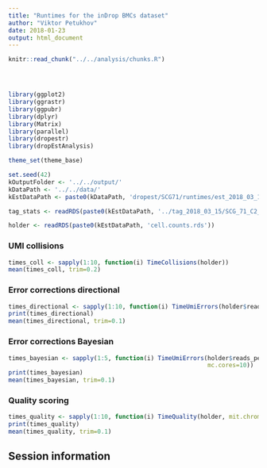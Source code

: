 ```yaml
---
title: "Runtimes for the inDrop BMCs dataset"
author: "Viktor Petukhov"
date: 2018-01-23
output: html_document
---
```


```r
knitr::read_chunk("../../analysis/chunks.R")
```

```r
```

```r
```

```r
```

```r
library(ggplot2)
library(ggrastr)
library(ggpubr)
library(dplyr)
library(Matrix)
library(parallel)
library(dropestr)
library(dropEstAnalysis)

theme_set(theme_base)

set.seed(42)
kOutputFolder <- '../../output/'
kDataPath <- '../../data/'
kEstDataPath <- paste0(kDataPath, 'dropest/SCG71/runtimes/est_2018_03_15_real/')

tag_stats <- readRDS(paste0(kEstDataPath, '../tag_2018_03_15/SCG_71_C2_S2_R1_001.fastq.gz.tagged.rds'))
```

```r
holder <- readRDS(paste0(kEstDataPath, 'cell.counts.rds'))
```

### UMI collisions
```r
times_coll <- sapply(1:10, function(i) TimeCollisions(holder))
mean(times_coll, trim=0.2)
```
### Error corrections directional
```r
times_directional <- sapply(1:10, function(i) TimeUmiErrors(holder$reads_per_umi_per_cell, 'directional', mc.cores=10))
print(times_directional)
mean(times_directional, trim=0.1)
```

### Error corrections Bayesian
```r
times_bayesian <- sapply(1:5, function(i) TimeUmiErrors(holder$reads_per_umi_per_cell, 
                                                        mc.cores=10))
print(times_bayesian)
mean(times_bayesian, trim=0.1)
```

### Quality scoring
```r
times_quality <- sapply(1:10, function(i) TimeQuality(holder, mit.chromosome.name='chrM', tags.data=tag_stats))
print(times_quality)
mean(times_quality, trim=0.1)
```


## Session information
```r
```
